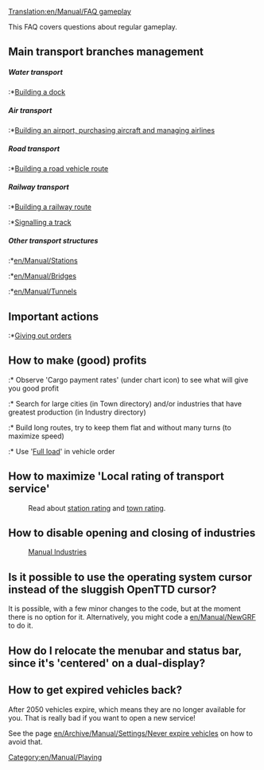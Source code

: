[[Translation:en/Manual/FAQ gameplay]]


This FAQ covers questions about regular gameplay.

==Main transport branches management==
=====Water transport=====
:*[[en/Manual/Waterway construction|Building a dock]]

=====Air transport=====
:*[[en/Manual/Airport construction|Building an airport, purchasing aircraft and managing airlines]]

=====Road transport=====
:*[[en/Manual/Roadway construction|Building a road vehicle route]]

=====Railway transport=====
:*[[en/Manual/Railway construction|Building a railway route]]
:*[[en/Manual/Signals|Signalling a track]]

=====Other transport structures=====
:*[[en/Manual/Stations]]
:*[[en/Manual/Bridges]]
:*[[en/Manual/Tunnels]]

==Important actions==
:*[[en/Manual/Orders|Giving out orders]]

==How to make (good) profits==
:* Observe 'Cargo payment rates' (under chart icon) to see what will give you good profit
:* Search for large cities (in Town directory) and/or industries that have greatest production (in Industry directory)
:* Build long routes, try to keep them flat and without many turns (to maximize speed)
:* Use '[[en/Manual/Orders#full-load|Full load]]' in vehicle order

==How to maximize 'Local rating of transport service'==
:Read about [[en/Manual/Game Mechanics/Main Page#station-rating|station rating]] and [[en/Manual/Game Mechanics/Main Page#local-authority-rating|town rating]].

==How to disable opening and closing of industries==
:[http://grfcrawler.tt-forums.net/details.php?do=details&id=244 Manual Industries]

==Is it possible to use the operating system cursor instead of the sluggish OpenTTD cursor?==
It is possible, with a few minor changes to the code, but at the moment there is no option for it. Alternatively, you might code a [[en/Manual/NewGRF]] to do it.

==How do I relocate the menubar and status bar, since it's 'centered' on a dual-display?==

==How to get expired vehicles back?==
After 2050 vehicles expire, which means they are no longer available for you. That is really bad if you want to open a new service!

See the page [[en/Archive/Manual/Settings/Never expire vehicles]] on how to avoid that.

[[Category:en/Manual/Playing]]
